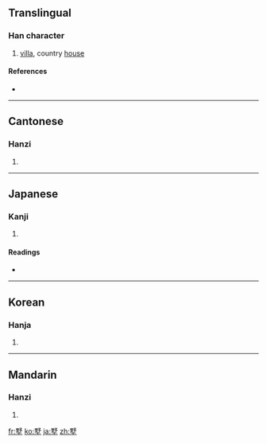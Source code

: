 ==Translingual==

===Han character===
{{Han char|rn=32|rad=土|as=11|sn=14|four=6710<sub>4</sub>|canj=田弓土 (WNG)}}

# [[villa]], country [[house]]

====References====
* {{Han ref|kx=0237.200|dkj=05412|dj=0475.260|hdz=10480.060|uh=5885|ud=22661|bh=B9D6|bd=47574}}

----

==Cantonese==

===Hanzi===
{{yue-hanzi|jyut=|y=seui5}}

# {{defn|Cantonese|sort=土11}}

----

==Japanese==

===Kanji===
{{ja-kanji|grade=|rs=土11}}

# {{defn|Japanese|sort=土11}}

====Readings====
* {{ja-readings|on=[[しょ]] (sho), [[や]] (ya)|kun=[[しもやしき]] (shimoyashiki)}}

----

==Korean==

===Hanja===
{{ko-hanja|hangeul=[[서]]|rv=seo|mr=sŏ}}

# {{defn|Korean|sort=土11}}

----

==Mandarin==

===Hanzi===
{{cmn-hanzi|pin=[[shù]] ([[shu4]])|wg=shu<sup>4</sup>}}

# {{defn|Mandarin|sort=土11}}

[[fr:墅]]
[[ko:墅]]
[[ja:墅]]
[[zh:墅]]